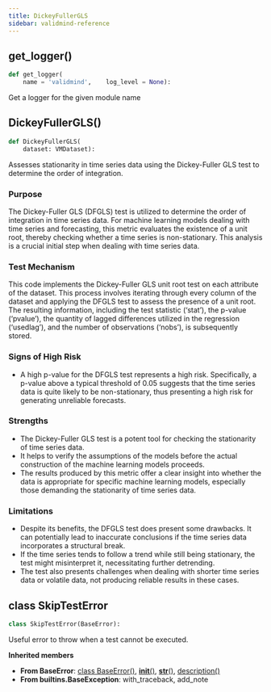```yaml
---
title: DickeyFullerGLS
sidebar: validmind-reference
---
```


## get_logger[()]{.muted}

```python
def get_logger(
    name = 'validmind',    log_level = None):
```

Get a logger for the given module name

## DickeyFullerGLS[()]{.muted}

```python
def DickeyFullerGLS(
    dataset: VMDataset):
```

Assesses stationarity in time series data using the Dickey-Fuller GLS test to determine the order of integration.

### Purpose

The Dickey-Fuller GLS (DFGLS) test is utilized to determine the order of integration in time series data. For machine learning models dealing with time series and forecasting, this metric evaluates the existence of a unit root, thereby checking whether a time series is non-stationary. This analysis is a crucial initial step when dealing with time series data.

### Test Mechanism

This code implements the Dickey-Fuller GLS unit root test on each attribute of the dataset. This process involves iterating through every column of the dataset and applying the DFGLS test to assess the presence of a unit root. The resulting information, including the test statistic ('stat'), the p-value ('pvalue'), the quantity of lagged differences utilized in the regression ('usedlag'), and the number of observations ('nobs'), is subsequently stored.

### Signs of High Risk

- A high p-value for the DFGLS test represents a high risk. Specifically, a p-value above a typical threshold of 0.05 suggests that the time series data is quite likely to be non-stationary, thus presenting a high risk for generating unreliable forecasts.

### Strengths

- The Dickey-Fuller GLS test is a potent tool for checking the stationarity of time series data.
- It helps to verify the assumptions of the models before the actual construction of the machine learning models proceeds.
- The results produced by this metric offer a clear insight into whether the data is appropriate for specific machine learning models, especially those demanding the stationarity of time series data.

### Limitations

- Despite its benefits, the DFGLS test does present some drawbacks. It can potentially lead to inaccurate conclusions if the time series data incorporates a structural break.
- If the time series tends to follow a trend while still being stationary, the test might misinterpret it, necessitating further detrending.
- The test also presents challenges when dealing with shorter time series data or volatile data, not producing reliable results in these cases.

## [class]{.muted} SkipTestError

```python
class SkipTestError(BaseError):
```

Useful error to throw when a test cannot be executed.

**Inherited members**

- **From BaseError**: [class BaseError[()]{.muted}](#class-baseerror), [__init__[()]{.muted}](#__init__), [__str__[()]{.muted}](#__str__), [description[()]{.muted}](#description)
- **From builtins.BaseException**: with_traceback, add_note
